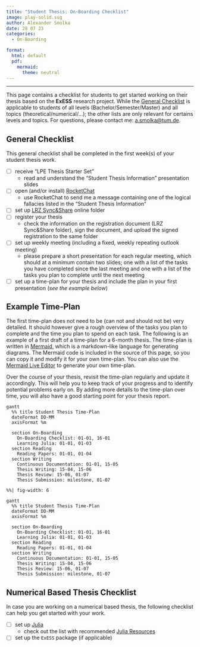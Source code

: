```yaml
---
title: "Student Thesis: On-Boarding Checklist"
image: play-solid.svg
author: Alexander Smolka
date: 28 07 23
categories:
  - On-Boarding

format:
  html: default
  pdf:
    mermaid:
      theme: neutral
---
```

---

This page contains a checklist for students to get started working on their thesis based on the **ExESS** research project. While the [General Checklist](#sec-general) is applicable to students of all levels (Bachelor/Semester/Master) and all topics (theoretical/numerical/...); the other lists are only relevant for certains levels and topics. For questions, please contact me: [a.smolka@tum.de](mailto:a.smolka@tum.de).


## General Checklist {#sec-general}
This general checklist shall be completed in the first week(s) of your student thesis work.

- [ ] receive "LPE Thesis Starter Set"
  * read and understand the "Student Thesis Information" presentation slides
- [ ] open (and/or install) [RocketChat](https://chat.tum.de/home)
  * use RocketChat to send me a message containing one of the logical fallacies listed in the "Student Thesis Information"
- [ ] set up [LRZ Sync&Share](https://syncandshare.lrz.de/) online folder
- [ ] register your thesis
  * check the information on the registration document (LRZ Sync&Share folder), sign the document, and upload the signed registration to the same folder
- [ ] set up weekly meeting (including a fixed, weekly repeating outlook meeting)
  * please prepare a short presentation for each regular meeting, which should at a minimum contain two slides; one with a list of the tasks you have completed since the last meeting and one with a list of the tasks you plan to complete until the next meeting
- [ ] set up a time-plan for your thesis and include the plan in your first presentation (_see the example below_)


::: {.callout-note}
# Example Time-Plan

The first time-plan does not need to be (can not and should not be) very detailed. It should however give a rough overview of the tasks you plan to complete and the time you plan to spend on each task. The following is an example of a first draft of a time-plan for a 6-month thesis. The time-plan is written in [Mermaid](https://mermaid-js.github.io/mermaid/#/), which is a markdown-like language for generating diagrams. The Mermaid code is included in the source of this page, so you can copy it and modify it for your own time-plan. You can also use the [Mermaid Live Editor](https://mermaid-js.github.io/mermaid-live-editor/) to generate your own time-plan.

Over the course of your thesis, revisit the time-plan regularly and update it accordingly. This will help you to keep track of your progress and to identify potential problems early on. By adding more details to the time-plan over time, you will also have a good starting point for your thesis report.

::: {.content-visible when-format="html"}
```mermaid
gantt
  %% title Student Thesis Time-Plan
  dateFormat DD-MM
  axisFormat %m

  section On-Boarding
    On-Boarding Checklist: 01-01, 16-01
    Learning Julia: 01-01, 01-03
  section Reading
    Reading Papers: 01-01, 01-04
  section Writing
    Continuous Documentation: 01-01, 15-05
    Thesis Writing: 15-04, 15-06
    Thesis Review: 15-06, 01-07
    Thesis Submission: milestone, 01-07
```
:::

::: {.content-visible when-format="pdf"}
```mermaid
%%| fig-width: 6

gantt
  %% title Student Thesis Time-Plan
  dateFormat DD-MM
  axisFormat %m

  section On-Boarding
    On-Boarding Checklist: 01-01, 16-01
    Learning Julia: 01-01, 01-03
  section Reading
    Reading Papers: 01-01, 01-04
  section Writing
    Continuous Documentation: 01-01, 15-05
    Thesis Writing: 15-04, 15-06
    Thesis Review: 15-06, 01-07
    Thesis Submission: milestone, 01-07
```
:::
:::


## Numerical Based Thesis Checklist {#sec-numerical}
In case you are working on a numerical based thesis, the following checklist can help you get started with your work.

- [ ] set up [Julia](https://julialang.org/)
  * check out the list with recommended [Julia Resources](/manuals/julia_links/index.qmd)
- [ ] set up the `ExESS` package (if applicable)
